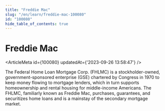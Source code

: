 ```yaml
---
title: "Freddie Mac"
slug: "/en/learn/freddie-mac-100080"
id: "100080"
hide_table_of_contents: true
---
```



# Freddie Mac

<ArticleMeta id={100080} updatedAt={'2023-09-26 13:58:47'} />
<div className='border-solid border-b border-t-0 my-4 border-[var(--ifm-color-gray-300)]' />

The Federal Home Loan Mortgage Corp. (FHLMC) is a stockholder-owned, government-sponsored enterprise (GSE) chartered by Congress in 1970 to keep money flowing to mortgage lenders, which in turn supports homeownership and rental housing for middle-income Americans. The FHLMC, familiarly known as Freddie Mac, purchases, guarantees, and securitizes home loans and is a mainstay of the secondary mortgage market.
